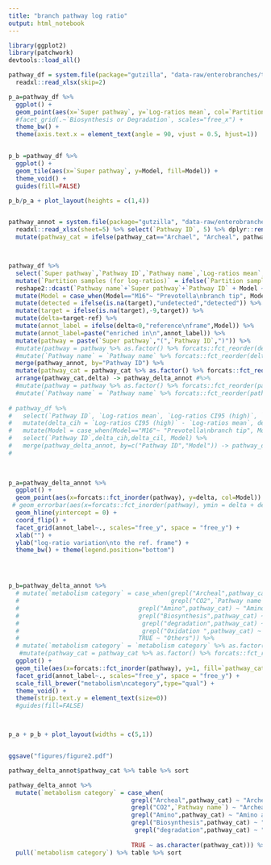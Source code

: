 ```yaml
---
title: "branch pathway log ratio"
output: html_notebook
---
```


```r
library(ggplot2)
library(patchwork)
devtools::load_all()

```


```r



pathway_df = system.file(package="gutzilla", "data-raw/enterobranches/top_10_pathways_in_M16-19-8_logratios_and_annotations-pv.xlsx") %>%
  readxl::read_xlsx(skip=2)


```



```r

p_a=pathway_df %>%
  ggplot() + 
  geom_point(aes(x=`Super pathway`, y=`Log-ratios mean`, col=`Partition samples (for log-ratios)`)) +
  #facet_grid(.~`Biosynthesis or Degradation`, scales="free_x") +
  theme_bw() +
  theme(axis.text.x = element_text(angle = 90, vjust = 0.5, hjust=1))


p_b =pathway_df %>%
  ggplot() + 
  geom_tile(aes(x=`Super pathway`, y=Model, fill=Model)) +
  theme_void() +
  guides(fill=FALSE)

p_b/p_a + plot_layout(heights = c(1,4))



```

```r

pathway_annot = system.file(package="gutzilla", "data-raw/enterobranches/top_10_pathways_in_M16-19-8_logratios_and_annotations-pv2.xlsx") %>%
  readxl::read_xlsx(sheet=5) %>% select(`Pathway ID`, 5) %>% dplyr::rename(pathway_cat=2) %>%
  mutate(pathway_cat = ifelse(pathway_cat=="Archael", "Archeal", pathway_cat))




```



```r

pathway_df %>%
  select(`Super pathway`,`Pathway ID`,`Pathway name`,`Log-ratios mean`,`Partition samples (for log-ratios)`, Model) %>%
  mutate(`Partition samples (for log-ratios)` = ifelse(`Partition samples (for log-ratios)`=="M8","ref","target")) %>%
  reshape2::dcast(`Pathway name`+`Super pathway`+`Pathway ID` + Model ~  `Partition samples (for log-ratios)`, value.var = "Log-ratios mean") %>%
  mutate(Model = case_when(Model=="M16"~ "Prevotella\nbranch tip", Model=="M21"~ "Bacteroides\nbranch tip")) %>%
  mutate(detected = ifelse(is.na(target),"undetected","detected")) %>%
  mutate(target = ifelse(is.na(target),-9,target)) %>%
  mutate(delta=target-ref) %>%
  mutate(annot_label = ifelse(delta<0,"reference\nframe",Model)) %>%
  mutate(annot_label=paste("enriched in\n",annot_label)) %>%
  mutate(pathway = paste(`Super pathway`,"(",`Pathway ID`,")")) %>%
  #mutate(pathway = pathway %>% as.factor() %>% forcats::fct_reorder(delta)) %>%
  #mutate(`Pathway name` = `Pathway name` %>% forcats::fct_reorder(delta) ) %>%
  merge(pathway_annot, by="Pathway ID") %>%
  mutate(pathway_cat = pathway_cat %>% as.factor() %>% forcats::fct_reorder(delta)) %>%
  arrange(pathway_cat,delta) -> pathway_delta_annot #%>% 
  #mutate(pathway = pathway %>% as.factor() %>% forcats::fct_reorder(pathway_cat)) %>%
  #mutate(`Pathway name` = `Pathway name` %>% forcats::fct_reorder(pathway_cat) ) -> pathway_delta_annot
 
# pathway_df %>%
#   select(`Pathway ID`, `Log-ratios mean`, `Log-ratios CI95 (high)`, `Log-ratios  CI95 (low)`, Model) %>%
#   mutate(delta_cih = `Log-ratios CI95 (high)` - `Log-ratios mean`, delta_cil = `Log-ratios  CI95 (low)` - `Log-ratios mean`) %>%
#   mutate(Model = case_when(Model=="M16"~ "Prevotella\nbranch tip", Model=="M21"~ "Bacteroides\nbranch tip")) %>%
#   select(`Pathway ID`,delta_cih,delta_cil, Model) %>%
#   merge(pathway_delta_annot, by=c("Pathway ID","Model")) -> pathway_delta_annot
#   

 
  
p_a=pathway_delta_annot %>%
  ggplot() +
  geom_point(aes(x=forcats::fct_inorder(pathway), y=delta, col=Model)) +
 # geom_errorbar(aes(x=forcats::fct_inorder(pathway), ymin = delta + delta_cil, ymax = delta + delta_cih, col=Model )) +
  geom_hline(yintercept = 0) +
  coord_flip() +
  facet_grid(annot_label~., scales="free_y", space = "free_y") +
  xlab("") +
  ylab("log-ratio variation\nto the ref. frame") +
  theme_bw() + theme(legend.position="bottom")




p_b=pathway_delta_annot %>%
  # mutate(`metabolism category` = case_when(grepl("Archeal",pathway_cat) ~ "Archeal associated",
  #                                          grepl("CO2",`Pathway name`) ~ "Archeal associated",
  #                                 grepl("Amino",pathway_cat) ~ "Amino acid",
  #                                 grepl("Biosynthesis",pathway_cat) ~ "Others biosynthesis",
  #                                  grepl("degradation",pathway_cat) ~ "Others degradation",
  #                                  grepl("Oxidation ",pathway_cat) ~ "Oxidation & Respiratory",
  #                                 TRUE ~ "Others")) %>%
  # mutate(`metabolism category` = `metabolism category` %>% as.factor() %>% forcats::fct_reorder(pathway_cat)) %>%
   #mutate(pathway_cat = pathway_cat %>% as.factor() %>% forcats::fct_reorder(pathway_cat)) %>%
  ggplot() + 
  geom_tile(aes(x=forcats::fct_inorder(pathway), y=1, fill=`pathway_cat`)) + coord_flip() + 
  facet_grid(annot_label~., scales="free_y", space = "free_y") +
  scale_fill_brewer("metabolism\ncategory",type="qual") +
  theme_void() +
  theme(strip.text.y = element_text(size=0))
  #guides(fill=FALSE)



p_a + p_b + plot_layout(widths = c(5,1))


ggsave("figures/figure2.pdf")

pathway_delta_annot$pathway_cat %>% table %>% sort

pathway_delta_annot %>%
  mutate(`metabolism category` = case_when(
                                  grepl("Archeal",pathway_cat) ~ "Archeal associated",
                                  grepl("CO2",`Pathway name`) ~ "Archeal associated",
                                  grepl("Amino",pathway_cat) ~ "Amino acid",
                                  grepl("Biosynthesis",pathway_cat) ~ "Others biosynthesis",
                                   grepl("degradation",pathway_cat) ~ "Others degradation",
                                  
                                  TRUE ~ as.character(pathway_cat))) %>%
  pull(`metabolism category`) %>% table %>% sort
  
  

```



